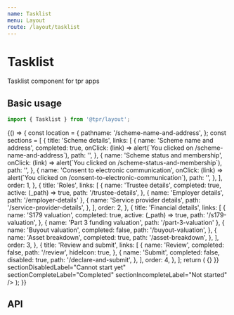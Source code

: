 ```yaml
---
name: Tasklist
menu: Layout
route: /layout/tasklist
---
```



# Tasklist

Tasklist component for tpr apps

## Basic usage

```js
import { Tasklist } from '@tpr/layout';
```

<Playground>
	{() => {
		const location = {
			pathname: '/scheme-name-and-address',
		};
		const sections = [
			{
				title: 'Scheme details',
				links: [
					{
						name: 'Scheme name and address',
						completed: true,
						onClick: (link) => alert(`You clicked on /scheme-name-and-address`),
						path: '',
					},
					{
						name: 'Scheme status and membership',
						onClick: (link) =>
							alert(`You clicked on /scheme-status-and-membership`),
						path: '',
					},
					{
						name: 'Consent to electronic communication',
						onClick: (link) =>
							alert(`You clicked on /consent-to-electronic-communication`),
						path: '',
					},
				],
				order: 1,
			},
			{
				title: 'Roles',
				links: [
					{
						name: 'Trustee details',
						completed: true,
						active: (_path) => true,
						path: '/trustee-details',
					},
					{ name: 'Employer details', path: '/employer-details' },
					{
						name: 'Service provider details',
						path: '/service-provider-details',
					},
				],
				order: 2,
			},
			{
				title: 'Financial details',
				links: [
					{
						name: 'S179 valuation',
						completed: true,
						active: (_path) => true,
						path: '/s179-valuation',
					},
					{ name: 'Part 3 funding valuation', path: '/part-3-valuation' },
					{
						name: 'Buyout valuation',
						completed: false,
						path: '/buyout-valuation',
					},
					{
						name: 'Asset breakdown',
						completed: true,
						path: '/asset-breakdown',
					},
				],
				order: 3,
			},
			{
				title: 'Review and submit',
				links: [
					{
						name: 'Review',
						completed: false,
						path: '/review',
						hideIcon: true,
					},
					{
						name: 'Submit',
						completed: false,
						disabled: true,
						path: '/declare-and-submit',
					},
				],
				order: 4,
			},
		];
		return (
			<Tasklist
				titleComplete="Scheme return complete"
				titleIncomplete="Scheme return incomplete"
				reviewTitle="Review current and previous scheme returns"
				welcomeTitle="Return to the welcome page"
				sections={sections}
				maintenanceMode={false}
				matchPath={matchPath}
				location={location}
				history={{ push: () => {} }}
				sectionDisabledLabel="Cannot start yet"
				sectionCompleteLabel="Completed"
				sectionIncompleteLabel="Not started"
			/>
		);
	}}
</Playground>

## API

<Props of={Tasklist} />
